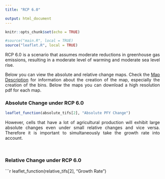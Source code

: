 ```yaml
---
title: "RCP 6.0"

output: html_document
---
```

<style>
body {
text-align: justify}
</style>

```r
knitr::opts_chunk$set(echo = TRUE)
```

```r

#source("main.R", local = TRUE)
source("leaflet.R", local = TRUE)
```

RCP 6.0 is a scenario that assumes moderate reductions in greenhouse gas emissions, resulting in a moderate level of warming and moderate sea level rise.

Below you can view the absolute and relative change maps. Check the [Map Description](map_description.html) for information about the creation of the map, especially the creation of the bins. 
Below the maps you can download a high resolution pdf for each map.

### Absolute Change under RCP 6.0
```r
leaflet_function(absolute_tifs[2], "Absolute PFY Change")
```

However, cells that have a lot of agricultural production will exhibit large absolute changes even under small relative changes and vice versa. Therefore it is important to simultaneously take the growth rate into account.

<br>

### Relative Change under RCP 6.0
```r
leaflet_function(relative_tifs[2], "Growth Rate")